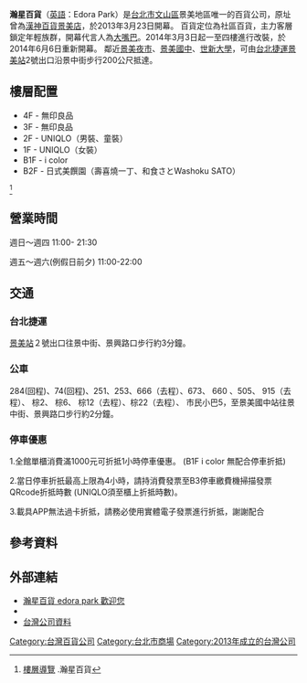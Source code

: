 {{Infobox Company 
| company_name       = 瀚星百貨股份有限公司  
| company_name_en    = Edora Park
| company_logo       = 
| company_type       = [[股份有限公司|股份有限公司]]
| company_slogan     =
| trading_name       = 瀚星百貨
| traded_as          = 
| local_code_name            = TW
| local_code            = 53553515
| foundation         = 2013年
| location           = {{TWN}}[[臺北市|臺北市]][[文山區|文山區]]景興路188號{{Coord|24.991695|N|121.541916|E|display=title,inline}}
| locations          = 1
| area_served        = [[台灣|台灣]]
| key_people         = 吳峻毅<br>吳振隆
| industry           = 貿易百貨
| products           = 百貨
| capital            = [[新臺幣|新臺幣]]400,000,000元
| revenue            = 
| operating_income   =
| profit             = 
| market_value       =
| num_employees      = 
| P/E ratio          =
| earnings per share =
| Net asset value    =
| accounting_period  = 
| parent             = 
| divisions          =
| subsid             = 
| homepage           = http://www.edora-park.com/
| footnotes          =  
}}
'''瀚星百貨'''（[[英語|英語]]：Edora Park）是[[台北市|台北市]][[文山區|文山區]]景美地區唯一的百貨公司，原址曾為[[漢神百貨|漢神百貨景美店]]，於2013年3月23日開幕。
百貨定位為社區百貨，主力客層鎖定年輕族群，開幕代言人為[[大嘴巴|大嘴巴]]。2014年3月3日起一至四樓進行改裝，於2014年6月6日重新開幕。
鄰近[[景美夜市|景美夜市]]、[[臺北市立景美國民中學|景美國中]]、[[世新大學|世新大學]]，可由[[台北捷運|台北捷運]][[景美站_(台北市)|景美站]]2號出口沿景中街步行200公尺抵達。

==樓層配置==
*4F - 無印良品
*3F - 無印良品
*2F - UNIQLO（男裝、童裝）
*1F - UNIQLO（女裝）
*B1F - i color
*B2F - 日式美饌園（壽喜燒一丁、和食さとWashoku SATO）
<ref>[http://www.edora-park.com/index.php#floor 樓層導覽] {{Wayback|url=http://www.edora-park.com/index.php#floor |date=20210716010126 }}.瀚星百貨</ref>

== 營業時間 ==
週日～週四 11:00- 21:30

週五～週六(例假日前夕) 11:00-22:00 

== 交通 ==
===台北捷運===
{{松山新店線}}[[景美站_(台北市)|景美站]]２號出口往景中街、景興路口步行約3分鐘。

===公車===
284(回程)、74(回程)、251、253、666（去程）、673、 660 、505、 915（去程）、 棕2、 棕6、 棕12（去程）、棕22（去程）、 市民小巴5，至景美國中站往景中街、景興路口步行約2分鐘。

===停車優惠===

1.全館單櫃消費滿1000元可折抵1小時停車優惠。
(B1F i color 無配合停車折抵)

2.當日停車折扺最高上限為4小時，請持消費發票至B3停車繳費機掃描發票QRcode折抵時數
(UNIQLO須至櫃上折抵時數)。

3.載具APP無法過卡折抵，請務必使用實體電子發票進行折抵，謝謝配合

==參考資料==
{{reflist}}

== 外部連結 ==
*[http://www.edora-park.com/ 瀚星百貨 edora park 歡迎您] {{Wayback|url=http://www.edora-park.com/ |date=20130402052249 }}
*{{facebook|EdoraPark|edora park瀚星百貨}}
*[http://company.g0v.ronny.tw/id/53553515 台灣公司資料]

{{台灣百貨公司}}

[[Category:台灣百貨公司|Category:台灣百貨公司]]
[[Category:台北市商場|Category:台北市商場]]
[[Category:2013年成立的台灣公司|Category:2013年成立的台灣公司]]